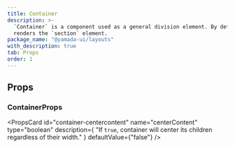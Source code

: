 ```yaml
---
title: Container
description: >-
  `Container` is a component used as a general division element. By default, it
  renders the `section` element.
package_name: "@yamada-ui/layouts"
with_description: true
tab: Props
order: 1
---
```


## Props

### ContainerProps

<PropsCard
  id="container-centercontent"
  name="centerContent"
  type="boolean"
  description={
    "If `true`, container will center its children regardless of their width."
  }
  defaultValue={"false"}
/>
